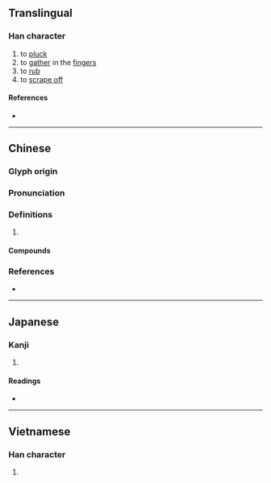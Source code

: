 {{character info/new}}
==Translingual==

===Han character===
{{Han char|rn=64|rad=手|as=07|sn=10|four=52043|canj=QBDI|ids=⿰扌寽}}

# to [[pluck]]
# to [[gather]] in the [[finger]]s
# to [[rub]]
# to [[scrape off]]

====References====
* {{Han ref|kx=0433.170|dkj=12140|dj=0782.260|hdz=31885.050|uh=634B|ud=25419|bh=D1BB|bd=53691}}

----

==Chinese==
{{zh-forms}}

===Glyph origin===
{{Han etym}}

===Pronunciation===
{{zh-pron
|m=lǚ
|c=lyut3,lyut6
|h=pfs=lo̍t
|mn=loah/loa̍h
|mc=y
|oc=y
|cat=
}}

===Definitions===
{{zh-hanzi}}

# {{rfdef|zh}}

====Compounds====
{{zh-der|捋胳膊|捋臂將拳|捋臂揎拳|捋虎鬚|捋袖揎拳|捋采|揎拳捋袖|服低捋}}

===References===
* {{R:yue:Hanzi}}

----

==Japanese==

===Kanji===
{{ja-kanji|grade=|rs=手07}}

# {{defn|lang=ja|sort=手07}}

====Readings====
* {{ja-readings|on=[[らつ]] (ratsu), [[らち]] (rachi), [[れつ]] (retsu), [[れち]] (rechi)|kun=[[とる]] (toru)}}

----

==Vietnamese==

===Han character===
{{vi-hantu|[[liệt]], [[loát]], [[lư]]|rs=手07}}

# {{defn|lang=vi|sort=手07}}